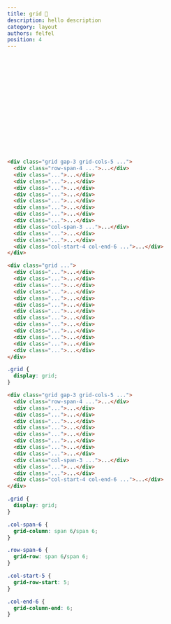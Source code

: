 ```yaml
---
title: grid 🚧
description: hello description
category: layout
authors: felfel
position: 4
---
```


<BrowserBlock padding>

<div class="prototype p-5">
  <div class="prototype-gap my-5 ">
    <div class="grid gap-3 grid-cols-5 text-center">
      <div class="row-span-4 px-5 py-3 br-sm text-gray-100 bg-blue-500">⠀</div>
      <div class="px-5 py-3 br-sm text-gray-100 bg-blue-500">⠀</div>
      <div class="px-5 py-3 br-sm text-gray-100 bg-blue-500">⠀</div>
      <div class="px-5 py-3 br-sm text-gray-100 bg-blue-500">⠀</div>
      <div class="px-5 py-3 br-sm text-gray-100 bg-blue-500">⠀</div>
      <div class="px-5 py-3 br-sm text-gray-100 bg-blue-500">⠀</div>
      <div class="px-5 py-3 br-sm text-gray-100 bg-blue-500">⠀</div>
      <div class="px-5 py-3 br-sm text-gray-100 bg-blue-500">⠀</div>
      <div class="px-5 py-3 br-sm text-gray-100 bg-blue-500">⠀</div>
      <div class="col-span-3 px-5 py-3 br-sm text-gray-100 bg-blue-500">⠀</div>
      <div class="px-5 py-3 br-sm text-gray-100 bg-blue-500">⠀</div>
      <div class="px-5 py-3 br-sm text-gray-100 bg-blue-500">⠀</div>
      <div class="col-start-4 col-end-6 px-5 py-3 br-sm text-gray-100 bg-blue-500">⠀</div>
    </div>
  </div>
  </div>
</BrowserBlock>

```html demo.html
<div class="grid gap-3 grid-cols-5 ...">
  <div class="row-span-4 ...">...</div>
  <div class="...">...</div>
  <div class="...">...</div>
  <div class="...">...</div>
  <div class="...">...</div>
  <div class="...">...</div>
  <div class="...">...</div>
  <div class="...">...</div>
  <div class="...">...</div>
  <div class="col-span-3 ...">...</div>
  <div class="...">...</div>
  <div class="...">...</div>
  <div class="col-start-4 col-end-6 ...">...</div>
</div>
```

```html app.html focus=1:1
<div class="grid ...">
  <div class="...">...</div>
  <div class="...">...</div>
  <div class="...">...</div>
  <div class="...">...</div>
  <div class="...">...</div>
  <div class="...">...</div>
  <div class="...">...</div>
  <div class="...">...</div>
  <div class="...">...</div>
  <div class="...">...</div>
  <div class="...">...</div>
  <div class="...">...</div>
  <div class="...">...</div>
</div>
```





```css output.css
.grid {
  display: grid;
}
```




```html app.html focus=1,2,11,14
<div class="grid gap-3 grid-cols-5 ...">
  <div class="row-span-4 ...">...</div>
  <div class="...">...</div>
  <div class="...">...</div>
  <div class="...">...</div>
  <div class="...">...</div>
  <div class="...">...</div>
  <div class="...">...</div>
  <div class="...">...</div>
  <div class="...">...</div>
  <div class="col-span-3 ...">...</div>
  <div class="...">...</div>
  <div class="...">...</div>
  <div class="col-start-4 col-end-6 ...">...</div>
</div>
```


```css output.css
.grid {
  display: grid;
}

.col-span-6 {
  grid-column: span 6/span 6;
}

.row-span-6 {
  grid-row: span 6/span 6;
}

.col-start-5 {
  grid-row-start: 5;
}

.col-end-6 {
  grid-column-end: 6;
}
```

